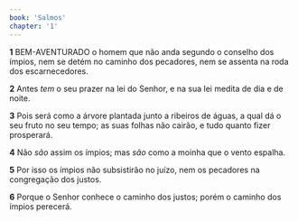 ```yaml
---
book: 'Salmos'
chapter: '1'
---
```


**1** BEM-AVENTURADO o homem que não anda segundo o conselho dos ímpios, nem se detém no caminho dos pecadores, nem se assenta na roda dos escarnecedores.

**2** Antes _tem_ o seu prazer na lei do Senhor, e na sua lei medita de dia e de noite.

**3** Pois será como a árvore plantada junto a ribeiros de águas, a qual dá o seu fruto no seu tempo; as suas folhas não cairão, e tudo quanto fizer prosperará.

**4** Não _são_ assim os ímpios; mas _são_ como a moinha que o vento espalha.

**5** Por isso os ímpios não subsistirão no juízo, nem os pecadores na congregação dos justos.

**6** Porque o Senhor conhece o caminho dos justos; porém o caminho dos ímpios perecerá.
